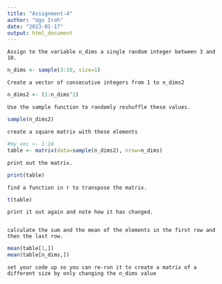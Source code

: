 ```yaml
---
title: "Assignment-4"
author: "Ugo Iroh"
date: "2023-01-17"
output: html_document
---
```

`Assign to the variable n_dims a single random integer between 3 and 10.`
```r
n_dims <- sample(3:10, size=1)
```

`Create a vector of consecutive integers from 1 to n_dims2` 
```r
n_dims2 <- (1:n_dims^2)
```
`Use the sample function to randomly reshuffle these values.`
```r
sample(n_dims2)
```
`create a square matrix with these elements` 
```r
#my_vec <- 1:16
table <- matrix(data=sample(n_dims2), nrow=n_dims)
```
`print out the matrix.`
```r
print(table)
```
`find a function in r to transpose the matrix.`  
```r
t(table)
```

`print it out again and note how it has changed.`
```r

```

`calculate the sum and the mean of the elements in the first row and then the last row.`
```r
mean(table[1,])
mean(table[n_dims,])
```
`set your code up so you can re-run it to create a matrix of a different size by only changing the n_dims value`


